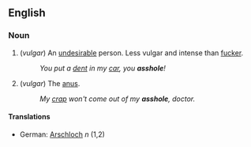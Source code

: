 == English ==

=== Noun ===

# (''vulgar'') An [[undesirable]] person.  Less vulgar and intense than [[fucker]].
#: ''You put a [[dent]] in my [[car]], you '''asshole'''!''
# (''vulgar'') The [[anus]].
#: ''My [[crap]] won't come out of my '''asshole''', doctor.''

==== Translations ====
*German: [[Arschloch]] ''n'' (1,2)